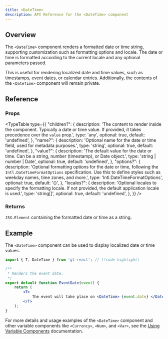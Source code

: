 ```yaml
---
title: <DateTime>
description: API Reference for the <DateTime> component
---
```


## Overview

The `<DateTime>` component renders a formatted date or time string, supporting customization such as formatting options and locale.
The date or time is formatted according to the current locale and any optional parameters passed.

This is useful for rendering localized date and time values, such as timestamps, event dates, or calendar entries.
Additionally, the contents of the `<DateTime>` component will remain private.

## Reference

### Props

<TypeTable
  type={{
    "children?": {
        description:
            'The content to render inside the component. Typically a date or time value. If provided, it takes precedence over the `value` prop.',
        type: 'any',
        optional: true,
        default: 'undefined',
    },
    "name?": {
        description:
            'Optional name for the date or time field, used for metadata purposes.',
        type: 'string',
        optional: true,
        default: 'undefined',
    },
    "value?": {
        description:
            'The default value for the date or time. Can be a string, number (timestamp), or Date object.',
        type: 'string | number | Date',
        optional: true,
        default: 'undefined',
    },
    "options?": {
        description:
            'Optional formatting options for the date or time, following the `Intl.DateTimeFormatOptions` specification. Use this to define styles such as weekday names, time zones, and more.',
        type: 'Intl.DateTimeFormatOptions',
        optional: true,
        default: '{}',
    },
    "locales?": {
        description:
            'Optional locales to specify the formatting locale. If not provided, the default application locale is used.',
        type: 'string[]',
        optional: true,
        default: 'undefined',
    },
  }}
/>

### Returns

`JSX.Element` containing the formatted date or time as a string.

## Example

The `<DateTime>` component can be used to display localized date or time values.

```jsx title="EventDate.jsx" copy
import { T, DateTime } from 'gt-react'; // [!code highlight]

/**
 * Renders the event date.
 */
export default function EventDate(event) {
    return (
        <T>
            The event will take place on <DateTime> {event.date} </DateTime>. // [!code highlight]
        </T>
    );
}
```

For more details and usage examples of the `<DateTime>` component and other variable components like `<Currency>`, `<Num>`, and `<Var>`,
see the [Using Variable Components](/docs/react/reference/using-variable-components) documentation.